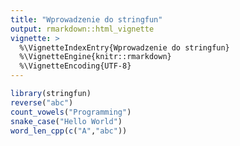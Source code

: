 ```yaml
---
title: "Wprowadzenie do stringfun"
output: rmarkdown::html_vignette
vignette: >
  %\VignetteIndexEntry{Wprowadzenie do stringfun}
  %\VignetteEngine{knitr::rmarkdown}
  %\VignetteEncoding{UTF-8}
---
```


```r
library(stringfun)
reverse("abc")
count_vowels("Programming")
snake_case("Hello World")
word_len_cpp(c("A","abc"))
```
